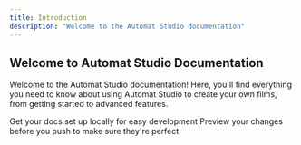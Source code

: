 ```yaml
---
title: Introduction
description: "Welcome to the Automat Studio documentation"
---
```


## Welcome to Automat Studio Documentation

Welcome to the Automat Studio documentation! Here, you'll find everything you need to know about using Automat Studio to create your own films, from getting started to advanced features.


<CardGroup cols={2}>
  <Card
    title="Getting Started"
    icon="pen-to-square"
    href="https://docs.automatstudio.com/guides/getting-started"
  >
    Get your docs set up locally for easy development
  </Card>
  <Card
    title="Frequently Asked Questions"
    icon="image"
    href="https://docs.automatstudio.com/guides/faq"
  >
    Preview your changes before you push to make sure they're perfect
  </Card>
</CardGroup>
